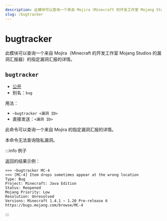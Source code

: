 ```yaml
---
description: 此模块可以查询一个来自 Mojira（Minecraft 的开发工作室 Mojang Studios 的漏洞汇报器）的指定漏洞汇报的详情
slug: /bugtracker
---
```


# bugtracker

此模块可以查询一个来自 Mojira（Minecraft 的开发工作室 Mojang Studios 的漏洞汇报器）的指定漏洞汇报的详情。

## `bugtracker`

-   [公开](permissions)
-   别名：`bug`

用法：

-   `~bugtracker <漏洞 ID>`
-   直接发送：`<漏洞 ID>`

此命令可以查询一个来自 Mojira 的指定漏洞汇报的详情。

本命令无法查询隐私漏洞。

:::info 例子

返回的结果示例：

```
>>> ~bugtracker MC-4
<<< [MC-4] Item drops sometimes appear at the wrong location
Type: Bug
Project: Minecraft: Java Edition
Status: Reopened
Mojang Priority: Low
Resolution: Unresolved
Versions: Minecraft 1.4.1 ~ 1.20 Pre-release 6
https://bugs.mojang.com/browse/MC-4
```

:::
